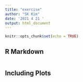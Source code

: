 ```yaml
---
title: "exercise"
author: "SK Kim"
date: '2021 4 21 '
output: html_document
---
```


```r
knitr::opts_chunk$set(echo = TRUE)
```

## R Markdown

```r

```

## Including Plots

```r
```